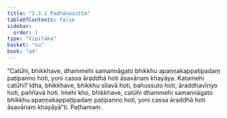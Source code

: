 ```yaml
---
title: "2.3.1 Padhānasutta"
tableOfContents: false
sidebar:
  order: 1
type: "tipitaka"
basket: "su"
book: "a4"
---
```



<DynamicBreadcrumb />

<Division number="71" book="a4" bookNo="15" page="388">

<Paragraph number="523" book="a4">
“Catūhi, bhikkhave, dhammehi samannāgato bhikkhu apaṇṇakappaṭipadaṃ paṭipanno hoti, yoni cassa āraddhā hoti āsavānaṃ khayāya. Katamehi catūhi? Idha, bhikkhave, bhikkhu sīlavā hoti, bahussuto hoti, āraddhavīriyo hoti, paññavā hoti. Imehi kho, bhikkhave, catūhi dhammehi samannāgato bhikkhu apaṇṇakappaṭipadaṃ paṭipanno hoti, yoni cassa āraddhā hoti āsavānaṃ khayāyā”ti.

</Paragraph>
</Division>

<Paragraph number="524" type="center" book="a4">
Paṭhamaṃ.
</Paragraph>